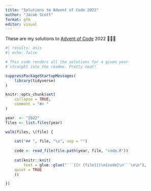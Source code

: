 ```yaml
---
title: "Solutions to Advent of Code 2022"
author: "Jacob Scott"
format: gfm
editor: visual
---
```


These are my solutions to [Advent of Code](https://adventofcode.com/)
2022 🎄🎄🎄

```r
#| results: asis
#| echo: false

# This code renders all the solutions for a given year
# straight into the readme. Pretty neat!

suppressPackageStartupMessages(
	library(tidyverse)
)

knitr::opts_chunk$set(
	collapse = TRUE,
	comment = "#> "
)

year  <- "2022"
files <- list.files(year)

walk(files, \(file) {
	
	cat("## ", file, "\n", sep = "")
	
	code <- read_file(file.path(year, file, "code.R"))
	
	cat(knitr::knit(
		text = glue::glue("```{{r {file}}}\n{code}\n```\n\n"),
    quiet = TRUE
	))

}) 
```
